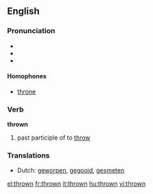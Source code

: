 ==English==

=== Pronunciation ===
*{{IPA|/θrəʊn/}}
*{{audio|en-us-thrown.ogg|Audio (US)}}
*{{rhymes|əʊn}}

====Homophones====
*[[throne]]

=== Verb ===
'''thrown'''

# past participle of to [[throw]]

=== Translations ===
*Dutch: [[geworpen]], [[gegooid]], [[gesmeten]]

[[el:thrown]]
[[fr:thrown]]
[[it:thrown]]
[[hu:thrown]]
[[vi:thrown]]